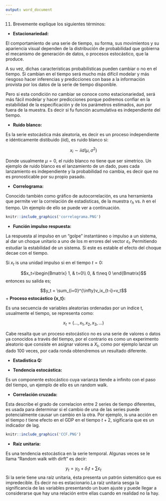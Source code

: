 ```yaml
---
output: word_document
---
```


11.	Brevemente explique los siguientes términos: 

+ **Estacionariedad:**

El comportamiento de una serie de tiempo, su forma, sus movimientos y su apariencia visual dependen de la distribución de probabilidad que gobierna el mecanismo de generación de datos, o procesos estocástico, que la produce. 

A su vez, dichas características probabilísticas pueden cambiar o no en el tiempo. Si cambian en el tiempo será mucho más difícil modelar y más riesgoso hacer inferencias y predicciones con base a la información provista por los datos de la serie de tiempo disponible. 

Pero si esta condición no cambiar se conoce como estacionariedad, será más fácil modelar y hacer predicciones porque podremos confiar en la estabilidad de la especificación y de los parámetros estimados, aun por fuera de la muestra. Es decir si fu función acumulativa es independiente del tiempo.

+ **Ruido blanco:**

Es la serie estocástica más aleatoria, es decir es un proceso independiente e idénticamente distibuido (iid), es ruido blanco si:

$$x_i \sim iid(\mu,\sigma^2)$$

Donde usualmente $\mu = 0$, el ruido blanco no tiene que ser simetrico. Un ejemplo de ruido blanco es el lanzamiento de un dado, pues cada lanzamiento es independiente y la probabilidad no cambia, es decir que no es pronosticable por su propio pasado.

+ **Correlograma:** 

Conocido también como gráfico de autocorrelación, es una herramienta que permite ver la correlación de estadisticas,  de la muestra $r_h$ vs. $h$ en el tiempo. Un ejemplo de ello se puede ver a continuación.

```r
knitr::include_graphics('correlograma.PNG')
```

+ **Función impulso respuesta:** 

La respuesta al impulso en un "golpe" instantáneo o impulso a un sistema, al dar un choque unitario a uno de los $m$ errores del vector $\varepsilon_t$. Permitiendo estudiar la estabilidad de un sistema. Si este es estable el efecto del choque decae con el tiempo.

Si $x_t$ is una unidad impulso si en el tiempo $t=0$:

$$x_t=\begin{Bmatrix}
1, & t=0\\ 
0, & t\neq 0
\end{Bmatrix}$$
entonces su salida es;

$$y_t = \sum_{i=0}^{\infty}v_ix_{t-i}=v_t$$
+ **Proceso estocástico {x_t}:** 

Es una secuencia de variables aleatorias ordenadas por un índice t, usualmente el tiempo, se representa como:


$${x_t}=(...,x_1,x_2,x_3,...)$$


Cabe resalta que un proceso estocástico no es una serie de valores o datos ya conocidos a través del tiempo, por el contrario es como un experimento aleatorio que consiste en asignar valores a $X_t$, como por ejemplo lanzar un dado 100 veces, por cada ronda obtendremos un resultado diferente.

+ **Estadistica Q:** 

+ **Tendencia estocástica:** 

Es un componente estocástico cuya varianza tiende
a infinito con el paso  del tiempo, un ejemplo de ello es un random walk.

+ **Correlación cruzada:** 

Esta describe el grado de correlacion entre 2 series de tiempo diferentes, es usada para determinar si el cambio de una de las series puede potencialmente causar un cambio en la otra. Por ejemplo, is una acción en el tiempo $t$ tiene efecto en el GDP en el tiempo $t+2$, sigificaria que es un indicador de lag.

```r
knitr::include_graphics('CCF.PNG')
```

+ **Raíz unitaria:**  

Es una tendencia estocástica en la serie temporal. Algunas veces se le llama “Random walk with dirft” es decir: 

$$y_t = y_0 +\delta_1t + \sum\varepsilon_t$$
Si la serie tiene una raíz unitaria, ésta presenta un patrón sistemático que es impredecible. Es decir no es estacionario.La raíz unitaria sesga la significancia de las variables presentando un buen ajuste y puede llegar a considerarse que hay una relación entre ellas cuando en realidad no la hay.